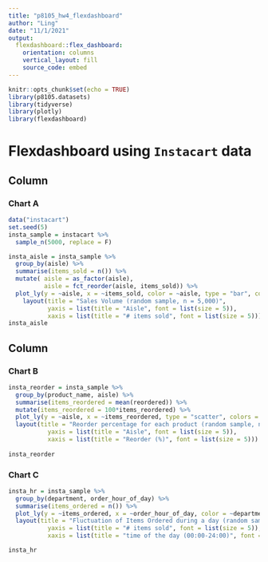 ```yaml
---
title: "p8105_hw4_flexdashboard"
author: "Ling"
date: "11/1/2021"
output: 
  flexdashboard::flex_dashboard:
    orientation: columns
    vertical_layout: fill
    source_code: embed
---
```


```r
knitr::opts_chunk$set(echo = TRUE)
library(p8105.datasets)
library(tidyverse)
library(plotly)
library(flexdashboard)

```

# Flexdashboard using `Instacart` data

Column {data-width=650}
-----------------------------------------------------------------------

### Chart A

```r
data("instacart")
set.seed(5)
insta_sample = instacart %>%
  sample_n(5000, replace = F)

insta_aisle = insta_sample %>%
  group_by(aisle) %>%
  summarise(items_sold = n()) %>%
  mutate( aisle = as_factor(aisle),
          aisle = fct_reorder(aisle, items_sold)) %>%
  plot_ly(y = ~aisle, x = ~items_sold, color = ~aisle, type = "bar", colors = "viridis", orientation = "h") %>%
    layout(title = "Sales Volume (random sample, n = 5,000)",
           yaxis = list(title = "Aisle", font = list(size = 5)),
           xaxis = list(title = "# items sold", font = list(size = 5)))
insta_aisle
```

Column {data-width=350}
-----------------------------------------------------------------------

### Chart B

```r
insta_reorder = insta_sample %>%
  group_by(product_name, aisle) %>%
  summarise(items_reordered = mean(reordered)) %>%
  mutate(items_reordered = 100*items_reordered) %>%
  plot_ly(y = ~aisle, x = ~items_reordered, type = "scatter", colors = "viridis", mode = "markers", orientation = "h") %>%
  layout(title = "Reorder percentage for each product (random sample, n = 5,000)",
           yaxis = list(title = "Aisle", font = list(size = 5)),
           xaxis = list(title = "Reorder (%)", font = list(size = 5)))
  
insta_reorder
```

### Chart C

```r
insta_hr = insta_sample %>%
  group_by(department, order_hour_of_day) %>%
  summarise(items_ordered = n()) %>%
  plot_ly(y = ~items_ordered, x = ~order_hour_of_day, color = ~department, type = "scatter", mode = "lines") %>%
  layout(title = "Fluctuation of Items Ordered during a day (random sample, n = 5,000)",
           yaxis = list(title = "# items sold", font = list(size = 5)),
           xaxis = list(title = "time of the day (00:00-24:00)", font = list(size = 5)))

insta_hr
```
